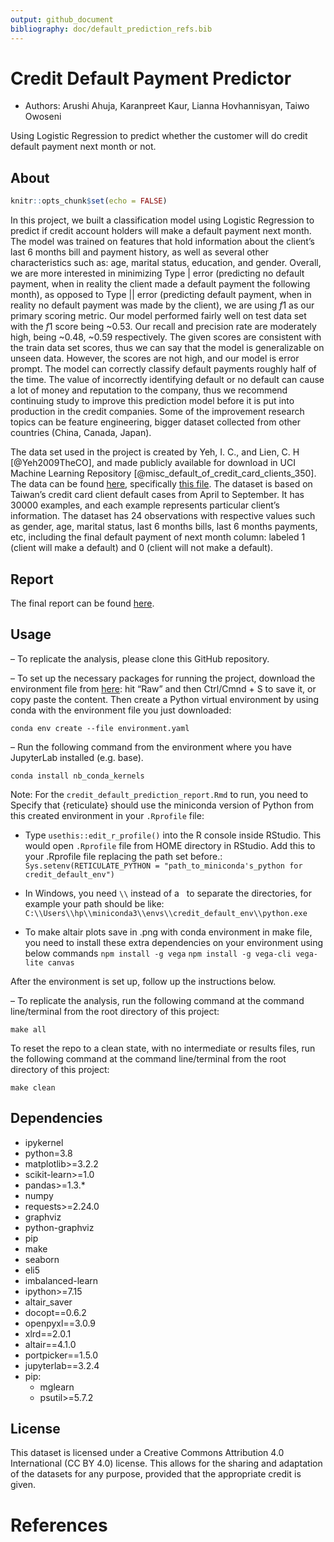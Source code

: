 ```yaml
---
output: github_document
bibliography: doc/default_prediction_refs.bib
---
```


# Credit Default Payment Predictor
- Authors: Arushi Ahuja, Karanpreet Kaur, Lianna Hovhannisyan, Taiwo Owoseni

Using Logistic Regression to predict whether the customer will do credit default payment next month or not.

## About
```r
knitr::opts_chunk$set(echo = FALSE)
```

In this project, we built a classification model using Logistic Regression to predict if credit account holders will make a default payment next month. The model was trained on features that hold information about the client's last 6 months bill and payment history, as well as several other characteristics such as: age, marital status, education, and gender. Overall, we are more interested in minimizing Type | error (predicting no default payment, when in reality the client made a default payment the following month), as opposed to Type || error (predicting default payment, when in reality no default payment was made by the client), we are using $f1$ as our primary scoring metric. Our model performed fairly well on test data set with the $f1$ score being ~0.53.  Our recall and precision rate are moderately high, being ~0.48, ~0.59 respectively. The given scores are consistent with the train data set scores, thus we can say that the model is generalizable on unseen data. However, the scores are not high, and our model is error prompt. The model can correctly classify default payments roughly half of the time. The value of incorrectly identifying default or no default can cause a lot of money and reputation to the company, thus we recommend continuing study to improve this prediction model before it is put into production in the credit companies. Some of the improvement research topics can be feature engineering, bigger dataset collected from other countries (China, Canada, Japan).

The data set used in the project is created by Yeh, I. C., and Lien, C. H [@Yeh2009TheCO], and made publicly available for download in UCI Machine Learning Repository [@misc_default_of_credit_card_clients_350]. The data can be found [here](<https://archive-beta.ics.uci.edu/ml/datasets/default+of+credit+card+clients>), specifically [this file](<https://archive.ics.uci.edu/ml/machine-learning-databases/00350/default%20of%20credit%20card%20clients.xls>). The dataset is based on Taiwan's credit card client default cases from April to September. It has 30000 examples, and each example represents particular client's information. The dataset has 24 observations with respective values such as gender, age, marital status, last 6 months bills, last 6 months payments, etc, including the final default payment of next month column: labeled 1 (client will make a default) and 0 (client will not make a default).

## Report
The final report can be found [here](https://github.com/UBC-MDS/credit_default_prediction/blob/main/doc/credit_default_prediction_report.md).

## Usage

-- To replicate the analysis, please clone this GitHub repository. 

-- To set up the necessary packages for running the project, download the environment file from [here](https://github.com/UBC-MDS/credit_default_prediction/blob/main/environment.yaml): hit “Raw” and then Ctrl/Cmnd + S to save it, or copy paste the content. 
Then create a Python virtual environment by using conda with the environment file you just downloaded:

```
conda env create --file environment.yaml
```

-- Run the following command from the environment where you have JupyterLab installed (e.g. base).

```
conda install nb_conda_kernels
```

Note: For the `credit_default_prediction_report.Rmd` to run, you need to
Specify that {reticulate} should use the miniconda version of Python
from this created environment in your `.Rprofile` file:

-   Type `usethis::edit_r_profile()` into the R console inside RStudio. This
    would open `.Rprofile` file from HOME directory in
    RStudio. Add this to your .Rprofile file replacing the path set before.:
    `Sys.setenv(RETICULATE_PYTHON = "path_to_miniconda's_python for credit_default_env")`

-   In Windows, you need `\\` instead of a   to separate the directories,
    for example your path should be like:
    `C:\\Users\\hp\\miniconda3\\envs\\credit_default_env\\python.exe`
    
-   To make altair plots save in .png with conda environment in make file,
    you need to install these extra dependencies on your environment using below commands
    `npm install -g vega`
    `npm install -g vega-cli vega-lite canvas`
    
After the environment is set up, follow
up the instructions below.

– To replicate the analysis, run the following command at the command line/terminal from the root directory of this project:

```make all```

To reset the repo to a clean state, with no intermediate or results files, run the following command at the command line/terminal from the root directory of this project:

```make clean```

## Dependencies

  - ipykernel
  - python=3.8
  - matplotlib>=3.2.2
  - scikit-learn>=1.0
  - pandas>=1.3.*
  - numpy
  - requests>=2.24.0
  - graphviz
  - python-graphviz
  - pip
  - make
  - seaborn
  - eli5
  - imbalanced-learn
  - ipython>=7.15
  - altair_saver
  - docopt==0.6.2
  - openpyxl==3.0.9
  - xlrd==2.0.1
  - altair==4.1.0
  - portpicker==1.5.0
  - jupyterlab==3.2.4
  - pip:
    - mglearn
    - psutil>=5.7.2

## License
This dataset is licensed under a Creative Commons Attribution 4.0 International (CC BY 4.0) license. This allows for the sharing and adaptation of the datasets for any purpose, provided that the appropriate credit is given.

# References